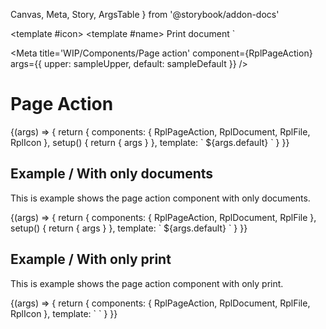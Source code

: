   Canvas,
  Meta,
  Story,
  ArgsTable
} from '@storybook/addon-docs'

  <template #icon>
    <RplIcon name="icon-print-lined" size="l" colour="default" />
  </template>
  <template #name>
    Print document
  </template>
</RplDocument>`


<Meta
  title='WIP/Components/Page action'
  component={RplPageAction}
  args={{
    upper: sampleUpper,
    default: sampleDefault
  }}
/>

# Page Action

<ArgsTable of={RplPageAction} />

<Canvas>
  <Story
    name='Default'
    play={a11yStoryCheck}
    args={{
      name: 'The document title',
      url: 'https://vic.gov.au/',
      size: '1.5mb',
      extension: 'pdf'
    }}
  >
    {(args) => {
      return {
        components: { RplPageAction, RplDocument, RplFile, RplIcon },
        setup() {
          return { args }
        },
        template: `
          <RplPageAction>
            <template #upper>
              ${args.upper}
            </template>
            ${args.default}
          </RplPageAction>
        `
      }
    }}
  </Story>
</Canvas>

## Example / With only documents

This is example shows the page action component with only documents.

<Canvas>
  <Story
    name='Only Documents'
    play={a11yStoryCheck}
    args={{
      name: 'Another document title',
      url: 'https://vic.gov.au/',
      size: '0.5mb',
      extension: 'csv'
    }}
  >
    {(args) => {
      return {
        components: { RplPageAction, RplDocument, RplFile },
        setup() {
          return { args }
        },
        template: `
          <RplPageAction>
            ${args.default}
          </RplPageAction>
        `
      }
    }}
  </Story>
</Canvas>

## Example / With only print

This is example shows the page action component with only print.

<Canvas>
  <Story
    name='Only Print'
    play={a11yStoryCheck}
  >
  {(args) => {
    return {
        components: { RplPageAction, RplDocument, RplFile, RplIcon },
        template: `
          <RplPageAction>
            <template #upper>
              ${args.upper}
            </template>
          </RplPageAction>
        `
      }
    }}
  </Story>
</Canvas>
